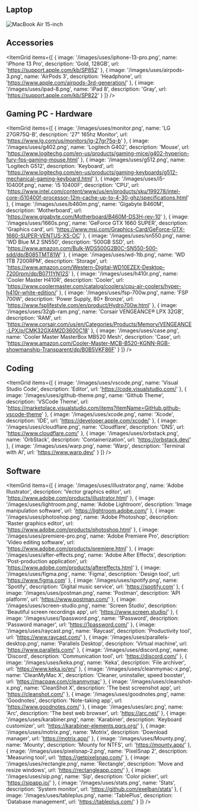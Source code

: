 ## Laptop

<Image
  src='/images/uses/macbook-air-15-inch.png'
  alt='MacBook Air 15-inch'
  width={1920}
  height={1080}
  lazy={false}
  priority
/>

## Accessories

<ItemGrid
  items={[
    {
      image: '/images/uses/iphone-13-pro.png',
      name: 'iPhone 13 Pro',
      description: 'Gold, 128GB',
      url: 'https://support.apple.com/kb/SP852'
    },
    {
      image: '/images/uses/airpods-3.png',
      name: 'AirPods 3',
      description: 'Headphone',
      url: 'https://www.apple.com/airpods-3rd-generation/'
    },
    {
      image: '/images/uses/ipad-8.png',
      name: 'iPad 8',
      description: 'Gray',
      url: 'https://support.apple.com/kb/SP822'
    }
  ]}
/>

## Gaming PC - Hardware

<ItemGrid
  items={[
    {
      image: '/images/uses/monitor.png',
      name: 'LG 27GR75Q-B',
      description: '27" 165hz Monitor',
      url: 'https://www.lg.com/us/monitors/lg-27gr75q-b'
    },
    {
      image: '/images/uses/g402.png',
      name: 'Logitech G402',
      description: 'Mouse',
      url: 'https://www.logitechg.com/en-us/products/gaming-mice/g402-hyperion-fury-fps-gaming-mouse.html'
    },
    {
      image: '/images/uses/g512.png',
      name: 'Logitech G512',
      description: 'Keyboard',
      url: 'https://www.logitechg.com/en-us/products/gaming-keyboards/g512-mechanical-gaming-keyboard.html'
    },
    {
      image: '/images/uses/i5-10400f.png',
      name: 'i5 10400F',
      description: 'CPU',
      url: 'https://www.intel.com/content/www/us/en/products/sku/199278/intel-core-i510400f-processor-12m-cache-up-to-4-30-ghz/specifications.html'
    },
    {
      image: '/images/uses/b460m.png',
      name: 'Gigabyte B460M',
      description: 'Motherboard',
      url: 'https://www.gigabyte.com/Motherboard/B460M-DS3H-rev-10'
    },
    {
      image: '/images/uses/1660s.png',
      name: 'GeForce GTX 1660 SUPER',
      description: 'Graphics card',
      url: 'https://www.msi.com/Graphics-Card/GeForce-GTX-1660-SUPER-VENTUS-XS-OC'
    },
    {
      image: '/images/uses/sn550.png',
      name: 'WD Blue M.2 SN550',
      description: '500GB SSD',
      url: 'https://www.amazon.com/Bulk-WDS500G2B0C-SN550-500-sdd/dp/B085TMT81W'
    },
    {
      image: '/images/uses/wd-1tb.png',
      name: 'WD 1TB 7200RPM',
      description: 'Storage',
      url: 'https://www.amazon.com/Western-Digital-WD10EZEX-Desktop-7200rpm/dp/B0711YN12S'
    },
    {
      image: '/images/uses/h410r.png',
      name: 'Cooler Master H410R',
      description: 'Cooler',
      url: 'https://www.coolermaster.com/catalog/coolers/cpu-air-coolers/hyper-h410r-white-edition/'
    },
    {
      image: '/images/uses/fsp-700w.png',
      name: 'FSP 700W',
      description: 'Power Supply, 80+ Bronze',
      url: 'https://www.fsplifestyle.com/en/product/Hydro700w.html'
    },
    {
      image: '/images/uses/32gb-ram.png',
      name: 'Corsair VENGEANCE® LPX 32GB',
      description: 'RAM',
      url: 'https://www.corsair.com/us/en/Categories/Products/Memory/VENGEANCE-LPX/p/CMK32GX4M2D3600C18'
    },
    {
      image: '/images/uses/case.png',
      name: 'Cooler Master MasterBox MB520 Mesh',
      description: 'Case',
      url: 'https://www.amazon.com/Cooler-Master-MCB-B520-KGNN-RGB-showmanship-Transparent/dp/B0B5VKF86F'
    }
  ]}
/>

## Coding

<ItemGrid
  items={[
    {
      image: '/images/uses/vscode.png',
      name: 'Visual Studio Code',
      description: 'Editor',
      url: 'https://code.visualstudio.com/'
    },
    {
      image: '/images/uses/github-theme.png',
      name: 'Github Theme',
      description: 'VSCode Theme',
      url: 'https://marketplace.visualstudio.com/items?itemName=GitHub.github-vscode-theme'
    },
    {
      image: '/images/uses/xcode.png',
      name: 'Xcode',
      description: 'IDE',
      url: 'https://developer.apple.com/xcode/'
    },
    {
      image: '/images/uses/cloudflare.png',
      name: 'Cloudflare',
      description: 'DNS',
      url: 'https://www.cloudflare.com/'
    },
    {
      image: '/images/uses/orbstack.png',
      name: 'OrbStack',
      description: 'Containerization',
      url: 'https://orbstack.dev/'
    },
    {
      image: '/images/uses/warp.png',
      name: 'Warp',
      description: 'Terminal with AI',
      url: 'https://www.warp.dev/'
    }
  ]}
/>

## Software

<ItemGrid
  items={[
    {
      image: '/images/uses/illustrator.png',
      name: 'Adobe Illustrator',
      description: 'Vector graphics editor',
      url: 'https://www.adobe.com/products/illustrator.html'
    },
    {
      image: '/images/uses/lightroom.png',
      name: 'Adobe Lightroom',
      description: 'Image manipulation software',
      url: 'https://lightroom.adobe.com/'
    },
    {
      image: '/images/uses/photoshop.png',
      name: 'Adobe Photoshop',
      description: 'Raster graphics editor',
      url: 'https://www.adobe.com/products/photoshop.html'
    },
    {
      image: '/images/uses/premiere-pro.png',
      name: 'Adobe Premiere Pro',
      description: 'Video editing software',
      url: 'https://www.adobe.com/products/premiere.html'
    },
    {
      image: '/images/uses/after-effects.png',
      name: 'Adobe After Effects',
      description: 'Post-production application',
      url: 'https://www.adobe.com/products/aftereffects.html'
    },
    {
      image: '/images/uses/figma.png',
      name: 'Figma',
      description: 'Design tool',
      url: 'https://www.figma.com'
    },
    {
      image: '/images/uses/spotify.png',
      name: 'Spotify',
      description: 'Digital music service',
      url: 'https://spotify.com'
    },
    {
      image: '/images/uses/postman.png',
      name: 'Postman',
      description: 'API platform',
      url: 'https://www.postman.com/'
    },
    {
      image: '/images/uses/screen-studio.png',
      name: 'Screen Studio',
      description: 'Beautiful screen recordings app',
      url: 'https://www.screen.studio/'
    },
    {
      image: '/images/uses/1password.png',
      name: '1Password',
      description: 'Password manager',
      url: 'https://1password.com/'
    },
    {
      image: '/images/uses/raycast.png',
      name: 'Raycast',
      description: 'Productivity tool',
      url: 'https://www.raycast.com/'
    },
    {
      image: '/images/uses/parallels-desktop.png',
      name: 'Parallels Desktop',
      description: 'Virtual machine',
      url: 'https://www.parallels.com/'
    },
    {
      image: '/images/uses/discord.png',
      name: 'Discord',
      description: 'Communication tool',
      url: 'https://discord.com/'
    },
    {
      image: '/images/uses/keka.png',
      name: 'Keka',
      description: 'File archiver',
      url: 'https://www.keka.io/en/'
    },
    {
      image: '/images/uses/cleanmymac-x.png',
      name: 'CleanMyMac X',
      description: 'Cleaner, uninstaller, speed booster',
      url: 'https://macpaw.com/cleanmymac'
    },
    {
      image: '/images/uses/cleanshot-x.png',
      name: 'CleanShot X',
      description: 'The best screenshot app',
      url: 'https://cleanshot.com/'
    },
    {
      image: '/images/uses/goodnotes.png',
      name: 'Goodnotes',
      description: 'Note-taking app',
      url: 'https://www.goodnotes.com/'
    },
    {
      image: '/images/uses/arc.png',
      name: 'Arc',
      description: 'The best web browser',
      url: 'https://arc.net/'
    },
    {
      image: '/images/uses/karabiner.png',
      name: 'Karabiner',
      description: 'Keyboard customizer',
      url: 'https://karabiner-elements.pqrs.org/'
    },
    {
      image: '/images/uses/motrix.png',
      name: 'Motrix',
      description: 'Download manager',
      url: 'https://motrix.app/'
    },
    {
      image: '/images/uses/Mounty.png',
      name: 'Mounty',
      description: 'Mounty for NTFS',
      url: 'https://mounty.app/'
    },
    {
      image: '/images/uses/pixelsnap-2.png',
      name: 'PixelSnap 2',
      description: 'Measuring tool',
      url: 'https://getpixelsnap.com/'
    },
    {
      image: '/images/uses/rectangle.png',
      name: 'Rectangle',
      description: 'Move and resize windows',
      url: 'https://rectangleapp.com/'
    },
    {
      image: '/images/uses/sip.png',
      name: 'Sip',
      description: 'Color picker',
      url: 'https://sipapp.io/'
    },
    {
      image: '/images/uses/stats.png',
      name: 'Stats',
      description: 'System monitor',
      url: 'https://github.com/exelban/stats'
    },
    {
      image: '/images/uses/tableplus.png',
      name: 'TablePlus',
      description: 'Database management',
      url: 'https://tableplus.com/'
    }
  ]}
/>
